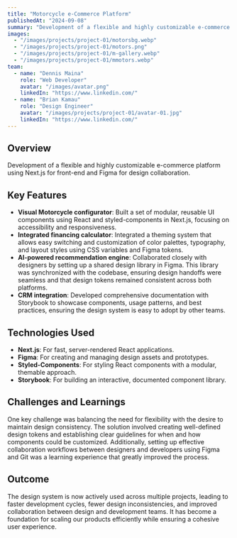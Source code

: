 ```yaml
---
title: "Motorcycle e-Commerce Platform"
publishedAt: "2024-09-08"
summary: "Development of a flexible and highly customizable e-commerce platform using Next.js for front-end and Figma for design collaboration."
images:
  - "/images/projects/project-01/motorsbg.webp"
  - "/images/projects/project-01/motors.png"
  - "/images/projects/project-01/m-gallery.webp"
  - "/images/projects/project-01/mmotors.webp"
team:
  - name: "Dennis Maina"
    role: "Web Developer"
    avatar: "/images/avatar.png"
    linkedIn: "https://www.linkedin.com/"
  - name: "Brian Kamau"
    role: "Design Engineer"
    avatar: "/images/projects/project-01/avatar-01.jpg"
    linkedIn: "https://www.linkedin.com/"
---
```


## Overview

Development of a flexible and highly customizable e-commerce platform using Next.js for front-end and Figma for design collaboration.

## Key Features

- **Visual Motorcycle configurator**: Built a set of modular, reusable UI components using React and styled-components in Next.js, focusing on accessibility and responsiveness.
- **Integrated financing calculator**: Integrated a theming system that allows easy switching and customization of color palettes, typography, and layout styles using CSS variables and Figma tokens.
- **AI-powered recommendation engine**: Collaborated closely with designers by setting up a shared design library in Figma. This library was synchronized with the codebase, ensuring design handoffs were seamless and that design tokens remained consistent across both platforms.
- **CRM integration**: Developed comprehensive documentation with Storybook to showcase components, usage patterns, and best practices, ensuring the design system is easy to adopt by other teams.

## Technologies Used

- **Next.js**: For fast, server-rendered React applications.
- **Figma**: For creating and managing design assets and prototypes.
- **Styled-Components**: For styling React components with a modular, themable approach.
- **Storybook**: For building an interactive, documented component library.

## Challenges and Learnings

One key challenge was balancing the need for flexibility with the desire to maintain design consistency. The solution involved creating well-defined design tokens and establishing clear guidelines for when and how components could be customized. Additionally, setting up effective collaboration workflows between designers and developers using Figma and Git was a learning experience that greatly improved the process.

## Outcome

The design system is now actively used across multiple projects, leading to faster development cycles, fewer design inconsistencies, and improved collaboration between design and development teams. It has become a foundation for scaling our products efficiently while ensuring a cohesive user experience.